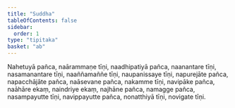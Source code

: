 ```yaml
---
title: "Suddha"
tableOfContents: false
sidebar:
  order: 1
type: "tipitaka"
basket: "ab"
---
```



<DynamicBreadcrumb />

<Division number="58">

<Paragraph number="2451">
Nahetuyā pañca, naārammaṇe tīṇi, naadhipatiyā pañca, naanantare tīṇi, nasamanantare tīṇi, naaññamaññe tīṇi, naupanissaye tīṇi, napurejāte pañca, napacchājāte pañca, naāsevane pañca, nakamme tīṇi, navipāke pañca, naāhāre ekaṃ, naindriye ekaṃ, najhāne pañca, namagge pañca, nasampayutte tīṇi, navippayutte pañca, nonatthiyā tīṇi, novigate tīṇi.
</Paragraph>
</Division>